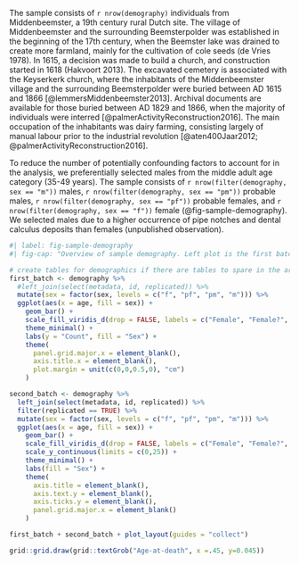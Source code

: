 <!-- Demographics and description of MB11 sample, selection criteria. -->
The sample consists of `r nrow(demography)` individuals from Middenbeemster,
a 19th century rural Dutch site.
The village of Middenbeemster and the surrounding Beemsterpolder was established
in the beginning of the 17th century, when the Beemster lake was drained to
create more farmland, mainly for the cultivation of cole seeds (de Vries 1978).
In 1615, a decision was made to build a church, and
construction started in 1618 (Hakvoort 2013). The excavated cemetery is associated
with the Keyserkerk church, where the inhabitants of the Middenbeemster village
and the surrounding Beemsterpolder were buried between AD 1615 and 1866
[@lemmersMiddenbeemster2013]. Archival documents are available for those buried
between AD 1829 and 1866, when the majority of individuals were interred
[@palmerActivityReconstruction2016]. The main occupation of the inhabitants
was dairy farming, consisting largely of manual labour prior to the industrial
revolution [@aten400Jaar2012; @palmerActivityReconstruction2016].

To reduce the number of potentially confounding factors to account for
in the analysis, we preferentially selected males from the middle adult age category
(35-49 years). The sample consists of `r nrow(filter(demography, sex == "m"))` males,
`r nrow(filter(demography, sex == "pm"))` probable males,
`r nrow(filter(demography, sex == "pf"))` probable females, and
`r nrow(filter(demography, sex == "f"))` female (@fig-sample-demography).
We selected males due to a higher
occurrence of pipe notches and dental calculus deposits than females (unpublished observation).

<!-- use plot to show original and replicated sample demographics? -->
```r
#| label: fig-sample-demography
#| fig-cap: "Overview of sample demography. Left plot is the first batch and right plot is the replication batch with 29 of the individuals from the first batch. eya = early young adult (18-24 years); lya = late young adult (25-34 years); ma = middle adult (35-49 years); old = old adult (50+ years). Male? = probable male; Female? = probable female."

# create tables for demographics if there are tables to spare in the article
first_batch <- demography %>%
  #left_join(select(metadata, id, replicated)) %>%
  mutate(sex = factor(sex, levels = c("f", "pf", "pm", "m"))) %>% 
  ggplot(aes(x = age, fill = sex)) +
    geom_bar() +
    scale_fill_viridis_d(drop = FALSE, labels = c("Female", "Female?", "Male?", "Male")) +
    theme_minimal() +
    labs(y = "Count", fill = "Sex") +
    theme(
      panel.grid.major.x = element_blank(),
      axis.title.x = element_blank(),
      plot.margin = unit(c(0,0,0.5,0), "cm")
    )

second_batch <- demography %>%
  left_join(select(metadata, id, replicated)) %>%
  filter(replicated == TRUE) %>% 
  mutate(sex = factor(sex, levels = c("f", "pf", "pm", "m"))) %>% 
  ggplot(aes(x = age, fill = sex)) +
    geom_bar() +
    scale_fill_viridis_d(drop = FALSE, labels = c("Female", "Female?", "Male?", "Male")) +
    scale_y_continuous(limits = c(0,25)) +
    theme_minimal() +
    labs(fill = "Sex") +
    theme(
      axis.title = element_blank(),
      axis.text.y = element_blank(),
      axis.ticks.y = element_blank(),
      panel.grid.major.x = element_blank()
    )

first_batch + second_batch + plot_layout(guides = "collect")

grid::grid.draw(grid::textGrob("Age-at-death", x =.45, y=0.045))
```
